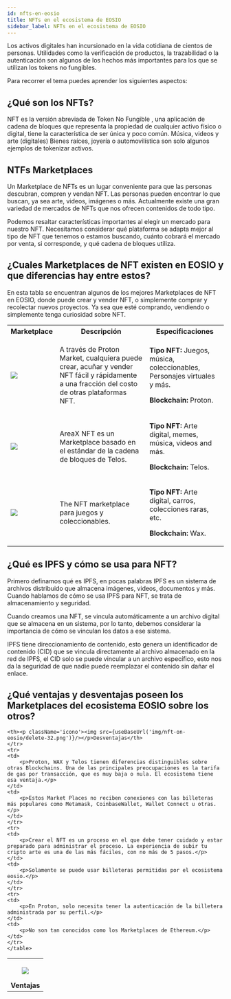 ```yaml
---
id: nfts-en-eosio
title: NFTs en el ecosistema de EOSIO
sidebar_label: NFTs en el ecosistema de EOSIO
---
```



Los activos digitales han incursionado en la vida cotidiana de cientos de personas. Utilidades como la verificación de productos, la trazabilidad o la autenticación son algunos de los hechos más importantes para los que se utilizan los tokens no fungibles.

Para recorrer el tema puedes aprender los siguientes aspectos:

## ¿Qué son los NFTs?

NFT es la versión abreviada de Token No Fungible , una aplicación de cadena de bloques que representa la propiedad de cualquier activo físico o digital, tiene la característica de ser única y poco común. Música, videos y arte (digitales) Bienes raíces, joyería o automovilística son solo algunos ejemplos de tokenizar activos.

## NTFs Marketplaces

Un Marketplace de NFTs es un lugar conveniente para que las personas descubran, compren y vendan NFT. Las personas pueden encontrar lo que buscan, ya sea arte, videos, imágenes o más.
Actualmente existe una gran variedad de mercados de NFTs que nos ofrecen contenidos de todo tipo. 

Podemos resaltar características importantes al elegir un mercado para nuestro NFT.
Necesitamos considerar qué plataforma se adapta mejor al tipo de NFT que tenemos o estamos buscando, cuánto cobrará el mercado por venta, si corresponde, y qué cadena de bloques utiliza. 

## ¿Cuales Marketplaces de NFT existen en EOSIO y que diferencias hay entre estos?

En esta tabla se encuentran algunos de los mejores Marketplaces de NFT en EOSIO, donde puede crear y vender NFT, o simplemente comprar y recolectar nuevos proyectos. Ya sea que esté comprando, vendiendo o simplemente tenga curiosidad sobre NFT.

<Grid className='table-nft-marketplaces'>
			<table>
			<tr>
			<th>Marketplace</th>
			<th>Descripción</th>
			<th>Especificaciones</th>
			</tr>
			<tr>
			<td>
				<a href="https://www.protonmarket.com/">
					<img src="https://www.protonmarket.com/beta-logo.svg"/>
				</a>
			</td>
			<td>
                <p>A través de Proton Market, cualquiera puede crear, acuñar y vender NFT fácil y rápidamente a una fracción del costo de otras plataformas NFT.</p>
            </td>
			<td>
                <p><strong>Tipo NFT:</strong> Juegos, música, coleccionables, Personajes virtuales y más.</p>
                <p><strong>Blockchain:</strong> Proton.</p>
            </td>
			</tr>
            <tr>
			<td>
				<a href="https://areaxnft.com/">
					<img src="https://areaxnft.com/img/areax%20logo%20light.68b6831b.svg"/>
				</a>
			</td>
			<td>
                <p>AreaX NFT es un Marketplace basado en el estándar de la cadena de bloques de Telos.</p>
            </td>
			<td>
                <p><strong>Tipo NFT:</strong> Arte digital, memes, música, videos and más.</p>
                <p><strong>Blockchain:</strong> Telos.</p>
            </td>
			</tr>
             <tr>
			<td>
				<a href="https://wax.atomichub.io/">
					<img className='atomicHubLogo' src="https://wax.atomichub.io/images/logos/atomichub.svg"/>
				</a>
			</td>
			<td>
                <p>The NFT marketplace para juegos y coleccionables.</p>
            </td>
			<td>
                <p><strong>Tipo NFT:</strong> Arte digital, carros, colecciones raras, etc.</p>
                <p><strong>Blockchain:</strong> Wax.</p>
            </td>
			</tr>
			</table>
		</Grid>

## ¿Qué es IPFS y cómo se usa para NFT?

Primero definamos qué es IPFS, en pocas palabras IPFS es un sistema de archivos distribuido que almacena imágenes, videos, documentos y más. Cuando hablamos de cómo se usa IPFS para NFT, se trata de almacenamiento y seguridad.

Cuando creamos una NFT, se vincula automáticamente a un archivo digital que se almacena en un sistema, por lo tanto, debemos considerar la importancia de cómo se vinculan los datos a ese sistema.

IPFS tiene direccionamiento de contenido, esto genera un identificador de contenido (CID) que se vincula directamente al archivo almacenado en la red de IPFS, el CID solo se puede vincular a un archivo específico, esto nos da la seguridad de que nadie puede reemplazar el contenido sin dañar el enlace.

## ¿Qué ventajas y desventajas poseen los Marketplaces del ecosistema EOSIO sobre los otros?


<Grid className='table-nft-marketplaces'>
    <table>
    <tr>
    <th><p className='icono'><img src={useBaseUrl('img/nft-on-eosio/check-32.png')}/></p>Ventajas</th>
    
    <th><p className='icono'><img src={useBaseUrl('img/nft-on-eosio/delete-32.png')}/></p>Desventajas</th>
    </tr>
    <tr>
    <td>
        <p>Proton, WAX y Telos tienen diferencias distinguibles sobre otras Blockchains. Una de las principales preocupaciones es la tarifa de gas por transacción, que es muy baja o nula. El ecosistema tiene esa ventaja.</p>
    </td>
    <td>
        <p>Estos Market Places no reciben conexiones con las billeteras más populares como Metamask, CoinbaseWallet, Wallet Connect u otras.</p>
    </td>
    </tr>
    <tr>
    <td>
        <p>Crear el NFT es un proceso en el que debe tener cuidado y estar preparado para administrar el proceso. La experiencia de subir tu cripto arte es una de las más fáciles, con no más de 5 pasos.</p>
    </td>
    <td>
        <p>Solamente se puede usar billeteras permitidas por el ecosistema eosio.</p>
    </td>
    </tr>
    <tr>
    <td>
        <p>En Proton, solo necesita tener la autenticación de la billetera administrada por su perfil.</p>
    </td>
    <td>
        <p>No son tan conocidos como los Marketplaces de Ethereum.</p>
    </td>
    </tr>
    </table>
</Grid>